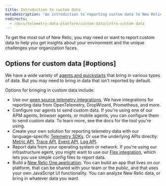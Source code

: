 ```yaml
---
title: Introduction to custom data
metaDescription: "An introduction to reporting custom data to New Relic: why you'd want to do that, and how to start."
redirects:
  - /docs/telemetry-data-platform/custom-data/intro-custom-data
---
```


To get the most out of New Relic, you may need or want to report custom data to help you get insights about your environment and the unique challenges your organization faces. 

## Options for custom data [#options]

We have a wide variety of [agents and quickstarts](https://newrelic.com/instant-observability/) that bring in various types of data. But you may need to bring in data that isn't reported by default. 

Options for bringing in custom data include: 

* Use our [open source telemetry integrations](/docs/integrations/open-source-telemetry-integrations/get-started/introduction-new-relics-open-source-telemetry-integrations). We have integrations for reporting data from OpenTelemetry, DropWizard, Prometheus, and more. 
* Configure our agents to send custom data. If you're using one of our APM agents, browser agents, or mobile agents, you can configure them to send custom data. To learn more, see the docs for the tool you're using. 
* Create your own solution for reporting telemetry data with our language-specific [Telemetry SDKs](/docs/telemetry-data-platform/ingest-manage-data/ingest-apis/telemetry-sdks-report-custom-telemetry-data). Or use the underlying APIs directly: [Metric API](/docs/telemetry-data-platform/ingest-manage-data/ingest-apis/introduction-metric-api), [Trace API](/docs/distributed-tracing/trace-api/introduction-trace-api), [Event API](/docs/telemetry-data-platform/ingest-manage-data/ingest-apis/introduction-event-api), [Log API](/docs/logs/log-management/log-api/introduction-log-api). 
* Report data from your operating system or network. If you're using our infrastructure agent, you might want to use our [Flex integration](/docs/integrations/host-integrations/host-integrations-list/flex-integration-tool-build-your-own-integration), which lets you use simple config files to report data.  
* Build a [New Relic One application](/docs/new-relic-one/use-new-relic-one/build-new-relic-one/new-relic-one-build-your-own-custom-new-relic-one-application). You can build an app that lives on our platform, that can be shared with your team or the public, and that uses your own JavaScript UI functionality. You can analyze New Relic data, or bring in whatever data you want. 
